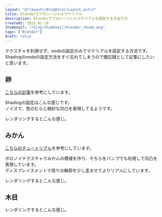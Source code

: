 ```yaml
---
layout: "@/layouts/BlogDetailLayout.astro"
title: blenderでプロシージャルマテリアル
description: blenderでプロシージャルマテリアルを設定する方法です。
createAt: 2022-02-19
thumbnail: "/blog/thumbnail/blender_thumb.png"
tags: ["Blender"]
draft: false
---
```



テクスチャを利用せず、nodeの設定のみでマテリアルを設定する方法です。  
Shadingのnodeの設定方法をすぐ忘れてしまうので備忘録として記事にしたいと思います。

## 卵

[こちらの記事](https://harkerhack.com/blender-procedural-material-egg/)を参考にしています。

Shadingの設定はこんな感じです。  
ノイズで、色のむらと微妙な凹凸を表現してるようです。

<CommonImg src="blog/images/20220219/01.png" alt="たまご" client:only="react" />

レンダリングするとこんな感じ。

<CommonImg src="blog/images/20220219/02.png" alt="たまご" client:only="react" />

## みかん

[こちらのチュートリアル](https://www.youtube.com/watch?v=qtvXInEjAWY)を参考にしています。

ボロノイテクスチャでみかんの模様を作り、そちらをバンプでも利用して凹凸を表現しています。  
ディスプレイスメントで周りの輪郭を少し歪ませてよりリアルにしています。

<CommonImg src="blog/images/20220219/03.png" alt="みかん" client:only="react" />

レンダリングするとこんな感じ。

<CommonImg src="blog/images/20220219/04.png" alt="みかん" client:only="react" />

## 木目

<CommonImg src="blog/images/20220219/05.png" alt="木目" client:only="react" />

レンダリングするとこんな感じ。

<CommonImg src="blog/images/20220219/06.png" alt="木目" client:only="react" />
